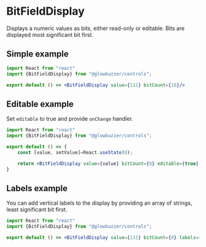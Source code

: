 
# BitFieldDisplay

<GithubSourceLink project="gbr" lib="controls" path="dro/BitFieldDisplay.tsx"/>

Displays a numeric values as bits, either read-only or editable. Bits are displayed most significant bit first.

## Simple example

```jsx demo
import React from "react"
import {BitFieldDisplay} from "@glowbuzzer/controls";

export default () => <BitFieldDisplay value={111} bitCount={16}/>
```

## Editable example

Set `editable` to true and provide `onChange` handler.

```jsx demo
import React from "react"
import {BitFieldDisplay} from "@glowbuzzer/controls";

export default () => {
    const [value, setValue]=React.useState(0);

    return <BitFieldDisplay value={value} bitCount={8} editable={true} onChange={setValue} />
}
```

## Labels example

You can add vertical labels to the display by providing an array of strings, least significant bit first.

```jsx demo
import React from "react"
import {BitFieldDisplay} from "@glowbuzzer/controls";

export default () => <BitFieldDisplay value={111} bitCount={8} labels={['ENABLE', , 'POWER', , , , , 'FAULT']}/>
```
